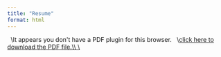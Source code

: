```yaml
---
title: "Resume"
format: html
---
```


```{=html}

<object data="media/Zoe_Gagalis_Resume_2025.pdf" type="application/pdf" width="100%" height="100%" style="min-height:100vh;"\>

  \<p\>It appears you don't have a PDF plugin for this browser.

  \<a href="media/Zoe_Gagalis_Resume_2025.pdf" download\>click here to download the PDF file.\</a\>\</p\>

\</object\>
```
